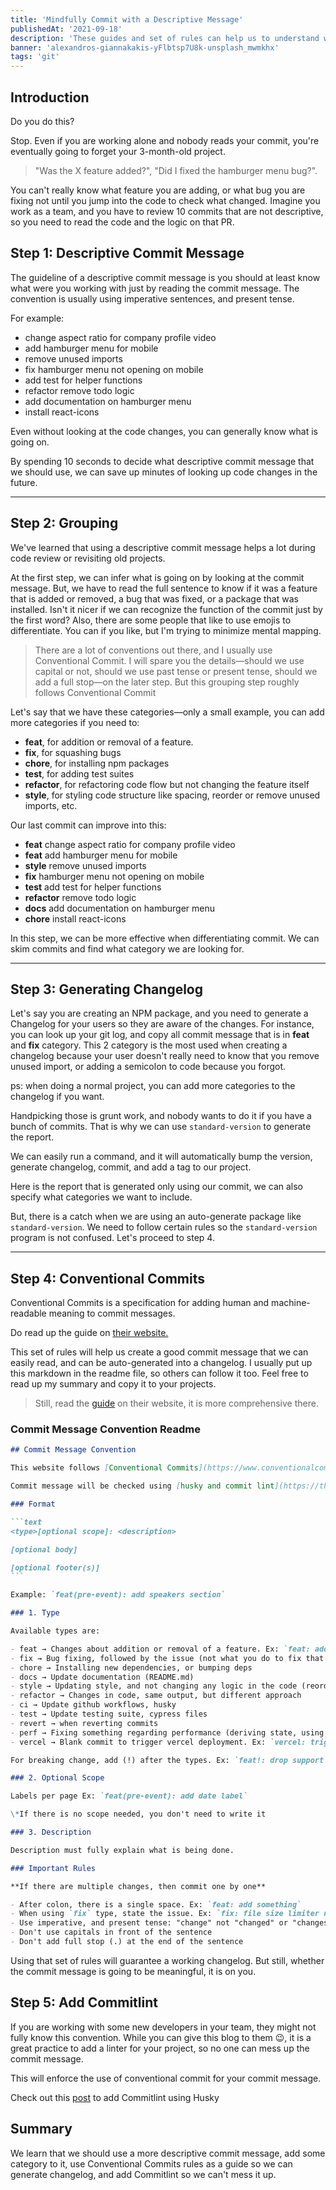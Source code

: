```yaml
---
title: 'Mindfully Commit with a Descriptive Message'
publishedAt: '2021-09-18'
description: 'These guides and set of rules can help us to understand what is going on just by looking at the git log.'
banner: 'alexandros-giannakakis-yFlbtsp7U8k-unsplash_mwmkhx'
tags: 'git'
---
```


## Introduction

Do you do this?

<CloudinaryImg
  mdx
  publicId='theodorusclarence/blogs/mindful-commit-message/0-bad-example_lf3eop'
  alt='0-bad-example'
  width={508}
  height={284}
/>

Stop. Even if you are working alone and nobody reads your commit, you're eventually going to forget your 3-month-old project.

> "Was the X feature added?", "Did I fixed the hamburger menu bug?".

You can't really know what feature you are adding, or what bug you are fixing not until you jump into the code to check what changed. Imagine you work as a team, and you have to review 10 commits that are not descriptive, so you need to read the code and the logic on that PR.

## Step 1: Descriptive Commit Message

The guideline of a descriptive commit message is you should at least know what were you working with just by reading the commit message. The convention is usually using imperative sentences, and present tense.

For example:

- change aspect ratio for company profile video
- add hamburger menu for mobile
- remove unused imports
- fix hamburger menu not opening on mobile
- add test for helper functions
- refactor remove todo logic
- add documentation on hamburger menu
- install react-icons

Even without looking at the code changes, you can generally know what is going on.

By spending 10 seconds to decide what descriptive commit message that we should use, we can save up minutes of looking up code changes in the future.

---

## Step 2: Grouping

We've learned that using a descriptive commit message helps a lot during code review or revisiting old projects.

At the first step, we can infer what is going on by looking at the commit message. But, we have to read the full sentence to know if it was a feature that is added or removed, a bug that was fixed, or a package that was installed. Isn't it nicer if we can recognize the function of the commit just by the first word? Also, there are some people that like to use emojis to differentiate. You can if you like, but I'm trying to minimize mental mapping.

> There are a lot of conventions out there, and I usually use Conventional Commit. I will spare you the details—should we use capital or not, should we use past tense or present tense, should we add a full stop—on the later step. But this grouping step roughly follows Conventional Commit

Let's say that we have these categories—only a small example, you can add more categories if you need to:

- **feat**, for addition or removal of a feature.
- **fix**, for squashing bugs
- **chore**, for installing npm packages
- **test**, for adding test suites
- **refactor**, for refactoring code flow but not changing the feature itself
- **style**, for styling code structure like spacing, reorder or remove unused imports, etc.

Our last commit can improve into this:

- **feat** change aspect ratio for company profile video
- **feat** add hamburger menu for mobile
- **style** remove unused imports
- **fix** hamburger menu not opening on mobile
- **test** add test for helper functions
- **refactor** remove todo logic
- **docs** add documentation on hamburger menu
- **chore** install react-icons

In this step, we can be more effective when differentiating commit. We can skim commits and find what category we are looking for.

---

## Step 3: Generating Changelog

Let's say you are creating an NPM package, and you need to generate a Changelog for your users so they are aware of the changes. For instance, you can look up your git log, and copy all commit message that is in **feat** and **fix** category. This 2 category is the most used when creating a changelog because your user doesn't really need to know that you remove unused import, or adding a semicolon to code because you forgot.

ps: when doing a normal project, you can add more categories to the changelog if you want.

Handpicking those is grunt work, and nobody wants to do it if you have a bunch of commits. That is why we can use `standard-version` to generate the report.

<CloudinaryImg
  mdx
  publicId='theodorusclarence/blogs/mindful-commit-message/1-standard-version_rhrvwc'
  alt='1-standard-version'
  width={524}
  height={178}
/>

We can easily run a command, and it will automatically bump the version, generate changelog, commit, and add a tag to our project.

<CloudinaryImg
  mdx
  publicId='theodorusclarence/blogs/mindful-commit-message/2-changelog_i5qge7'
  alt='2-changelog'
  width={977}
  height={371}
/>

Here is the report that is generated only using our commit, we can also specify what categories we want to include.

But, there is a catch when we are using an auto-generate package like `standard-version`. We need to follow certain rules so the `standard-version` program is not confused. Let's proceed to step 4.

---

## Step 4: Conventional Commits

Conventional Commits is a specification for adding human and machine-readable meaning to commit messages.

Do read up the guide on [their website.](https://www.conventionalcommits.org/en/v1.0.0/)

This set of rules will help us create a good commit message that we can easily read, and can be auto-generated into a changelog. I usually put up this markdown in the readme file, so others can follow it too. Feel free to read up my summary and copy it to your projects.

> Still, read the [guide](https://www.conventionalcommits.org/en/v1.0.0/) on their website, it is more comprehensive there.

### Commit Message Convention Readme

````markdown
## Commit Message Convention

This website follows [Conventional Commits](https://www.conventionalcommits.org/en/v1.0.0/)

Commit message will be checked using [husky and commit lint](https://theodorusclarence.com/library/husky-commitlint-prettier), you can't commit if not using the proper convention below.

### Format

```text
<type>[optional scope]: <description>

[optional body]

[optional footer(s)]
```

Example: `feat(pre-event): add speakers section`

### 1. Type

Available types are:

- feat → Changes about addition or removal of a feature. Ex: `feat: add table on landing page`, `feat: remove table from landing page`
- fix → Bug fixing, followed by the issue (not what you do to fix that bug). Ex: `fix: illustration overflows in mobile view`
- chore → Installing new dependencies, or bumping deps
- docs → Update documentation (README.md)
- style → Updating style, and not changing any logic in the code (reorder imports, fix whitespace, remove comments)
- refactor → Changes in code, same output, but different approach
- ci → Update github workflows, husky
- test → Update testing suite, cypress files
- revert → when reverting commits
- perf → Fixing something regarding performance (deriving state, using memo, callback)
- vercel → Blank commit to trigger vercel deployment. Ex: `vercel: trigger deployment`

For breaking change, add (!) after the types. Ex: `feat!: drop support for internet explorer`

### 2. Optional Scope

Labels per page Ex: `feat(pre-event): add date label`

\*If there is no scope needed, you don't need to write it

### 3. Description

Description must fully explain what is being done.

### Important Rules

**If there are multiple changes, then commit one by one**

- After colon, there is a single space. Ex: `feat: add something`
- When using `fix` type, state the issue. Ex: `fix: file size limiter not working`
- Use imperative, and present tense: "change" not "changed" or "changes"
- Don't use capitals in front of the sentence
- Don't add full stop (.) at the end of the sentence
````

Using that set of rules will guarantee a working changelog. But still, whether the commit message is going to be meaningful, it is on you.

## Step 5: Add Commitlint

If you are working with some new developers in your team, they might not fully know this convention. While you can give this blog to them 😉, it is a great practice to add a linter for your project, so no one can mess up the commit message.

<CloudinaryImg
  mdx
  publicId='theodorusclarence/blogs/mindful-commit-message/3-commitlint_cxclqa'
  alt='3-commitlint'
  width={752}
  height={300}
/>

This will enforce the use of conventional commit for your commit message.

Check out this [post](https://theodorusclarence.com/library/husky-commitlint-prettier#2-add-commitlint) to add Commitlint using Husky

## Summary

We learn that we should use a more descriptive commit message, add some category to it, use Conventional Commits rules as a guide so we can generate changelog, and add Commitlint so we can't mess it up.
